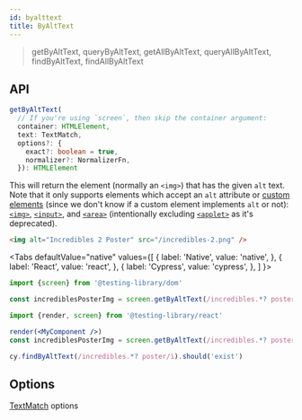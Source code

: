 ```yaml
---
id: byalttext
title: ByAltText
---
```



> getByAltText, queryByAltText, getAllByAltText, queryAllByAltText,
> findByAltText, findAllByAltText

## API

```typescript
getByAltText(
  // If you're using `screen`, then skip the container argument:
  container: HTMLElement,
  text: TextMatch,
  options?: {
    exact?: boolean = true,
    normalizer?: NormalizerFn,
  }): HTMLElement
```

This will return the element (normally an `<img>`) that has the given `alt` text. Note that it only supports elements which accept an `alt` attribute or [custom elements](https://developer.mozilla.org/en-US/docs/Web/Web_Components/Using_custom_elements) (since we don't know if a custom element implements `alt` or not): [`<img>`](https://developer.mozilla.org/en-US/docs/Web/HTML/Element/img), [`<input>`](https://developer.mozilla.org/en-US/docs/Web/HTML/Element/input), and [`<area>`](https://developer.mozilla.org/en-US/docs/Web/HTML/Element/area) (intentionally excluding [`<applet>`](https://developer.mozilla.org/en-US/docs/Web/HTML/Element/applet) as it's deprecated).

```html
<img alt="Incredibles 2 Poster" src="/incredibles-2.png" />
```

<Tabs defaultValue="native" values={[ { label: 'Native', value: 'native', }, {
label: 'React', value: 'react', }, { label: 'Cypress', value: 'cypress', }, ] }>
<TabItem value="native">

```js
import {screen} from '@testing-library/dom'

const incrediblesPosterImg = screen.getByAltText(/incredibles.*? poster/i)
```

  </TabItem>
  <TabItem value="react">

```jsx
import {render, screen} from '@testing-library/react'

render(<MyComponent />)
const incrediblesPosterImg = screen.getByAltText(/incredibles.*? poster/i)
```

  </TabItem>
  <TabItem value="cypress">

```js
cy.findByAltText(/incredibles.*? poster/i).should('exist')
```

  </TabItem>
  </Tabs>

## Options

[TextMatch](queries/about.mdx#textmatch) options
